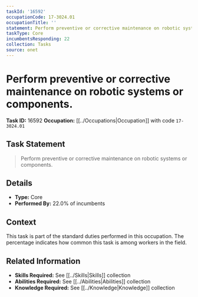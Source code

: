 ```yaml
---
taskId: '16592'
occupationCode: 17-3024.01
occupationTitle: ''
statement: Perform preventive or corrective maintenance on robotic systems or components.
taskType: Core
incumbentsResponding: 22
collection: Tasks
source: onet
---
```

# Perform preventive or corrective maintenance on robotic systems or components.

**Task ID:** 16592
**Occupation:** [[../Occupations|Occupation]] with code `17-3024.01`

## Task Statement

> Perform preventive or corrective maintenance on robotic systems or components.

## Details

- **Type:** Core
- **Performed By:** 22.0% of incumbents

## Context

This task is part of the standard duties performed in this occupation. The percentage indicates how common this task is among workers in the field.

## Related Information

- **Skills Required:** See [[../Skills|Skills]] collection
- **Abilities Required:** See [[../Abilities|Abilities]] collection
- **Knowledge Required:** See [[../Knowledge|Knowledge]] collection
